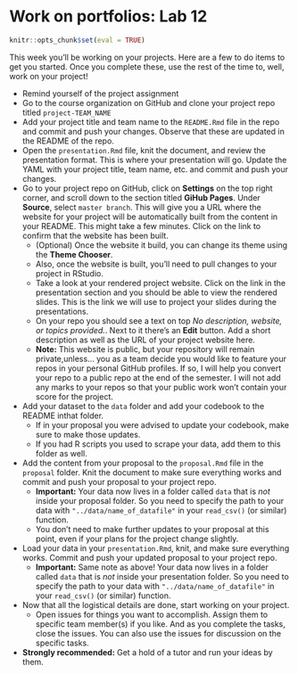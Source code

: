 # Work on portfolios: Lab 12


```r
knitr::opts_chunk$set(eval = TRUE)
```

This week you'll be working on your projects. Here are a few to do items to get 
you started. Once you complete these, use the rest of the time to, well, 
work on your project!

- Remind yourself of the project assignment
- Go to the course organization on GitHub and clone your project repo titled `project-TEAM_NAME`
- Add your project title and team name to the `README.Rmd` file in the repo and commit and push your changes. Observe that these are updated in the README of the repo.
- Open the `presentation.Rmd` file, knit the document, and review the presentation format. This is where your presentation will go. Update the YAML with your  project title, team name, etc. and commit and push your changes.
- Go to your project repo on GitHub, click on **Settings** on the top right corner, and scroll down to the section titled **GiHub Pages**. Under **Source**, select `master branch`. This will give you a URL where the website for your project will be automatically built from the content in your README. This might take a few minutes. Click on the link to confirm that the website has been built.
  - (Optional) Once the website it build, you can change its theme using the **Theme Chooser**.
  - Also, once the website is built, you'll need to pull changes to your project in RStudio.
  - Take a look at your rendered project website. Click on the link in the presentation section and you should be able to view the rendered slides. This is the link we will use to project your slides during the presentations.
  - On your repo you should see a text on top *No description, website, or topics provided.*. Next to it there's an **Edit** button. Add a short description as well as the URL of your project website here.
  - **Note:** This website is public, but your repository will remain private,unless... you as a team decide you would like to feature your repos in your personal GitHub profiles. If so, I will help you convert your repo to a public repo at the end of the semester. I will not add any marks to your repos so that your public work won't contain your score for the project. 
- Add your dataset to the `data` folder and add your codebook to the README inthat folder.
  - If in your proposal you were advised to update your codebook, make sure to make those updates.
  - If you had R scripts you used to scrape your data, add them to this folder as well.
- Add the content from your proposal to the `proposal.Rmd` file in the `proposal` folder. Knit the document to make sure everything works and commit and push your proposal to your project repo.
  - **Important:** Your data now lives in a folder called `data` that is *not* inside your proposal folder. So you need to specify the path to your data with `"../data/name_of_datafile"` in your `read_csv()` (or similar) function.
  - You don't need to make further updates to your proposal at this point, even if your plans for the project change slightly.
- Load your data in your `presentation.Rmd`, knit, and make sure everything works. Commit and push your updated proposal to your project repo.
  - **Important:** Same note as above! Your data now lives in a folder called `data` that is *not* inside your presentation folder. So you need to specify the path to your data with `"../data/name_of_datafile"` in your `read_csv()` (or similar) function.
- Now that all the logistical details are done, start working on your project.
  - Open issues for things you want to accomplish. Assign them to specific team member(s) if you like. And as you complete the tasks, close the issues. You can also use the issues for discussion on the specific tasks.
- **Strongly recommended:** Get a hold of a tutor and run your ideas by them.
